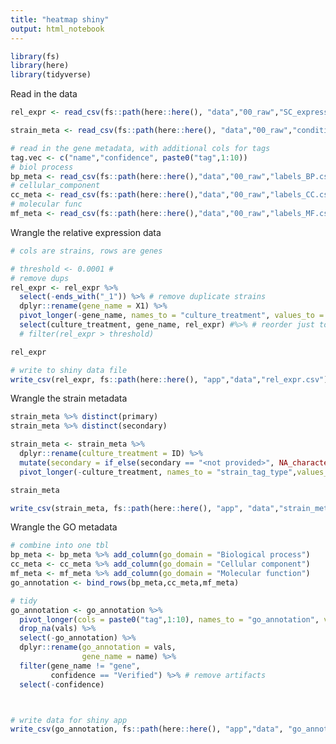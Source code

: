 ```yaml
---
title: "heatmap shiny"
output: html_notebook
---
```


```r
library(fs)
library(here)
library(tidyverse)
```

Read in the data
```r

rel_expr <- read_csv(fs::path(here::here(), "data","00_raw","SC_expression.csv"))

strain_meta <- read_csv(fs::path(here::here(), "data","00_raw","conditions_annotation.csv"))

# read in the gene metadata, with additional cols for tags
tag.vec <- c("name","confidence", paste0("tag",1:10))
# biol process
bp_meta <- read_csv(fs::path(here::here(),"data","00_raw","labels_BP.csv"), col_names = tag.vec)
# cellular_component
cc_meta <- read_csv(fs::path(here::here(),"data","00_raw","labels_CC.csv"), col_names = tag.vec)
# molecular func
mf_meta <- read_csv(fs::path(here::here(),"data","00_raw","labels_MF.csv"), col_names = tag.vec)

```


Wrangle the relative expression data
```r
# cols are strains, rows are genes

# threshold <- 0.0001 # 
# remove dups
rel_expr <- rel_expr %>%
  select(-ends_with("_1")) %>% # remove duplicate strains
  dplyr::rename(gene_name = X1) %>% 
  pivot_longer(-gene_name, names_to = "culture_treatment", values_to = "rel_expr") %>% 
  select(culture_treatment, gene_name, rel_expr) #%>% # reorder just to make look better
  # filter(rel_expr > threshold)

rel_expr

# write to shiny data file
write_csv(rel_expr, fs::path(here::here(), "app","data","rel_expr.csv"))
```

Wrangle the strain metadata
```r
strain_meta %>% distinct(primary)
strain_meta %>% distinct(secondary)

strain_meta <- strain_meta %>%
  dplyr::rename(culture_treatment = ID) %>% 
  mutate(secondary = if_else(secondary == "<not provided>", NA_character_, secondary)) %>% 
  pivot_longer(-culture_treatment, names_to = "strain_tag_type",values_to = "strain_tag")

strain_meta 

write_csv(strain_meta, fs::path(here::here(), "app", "data","strain_meta.csv"))

```

Wrangle the GO metadata
```r

# combine into one tbl
bp_meta <- bp_meta %>% add_column(go_domain = "Biological process")
cc_meta <- cc_meta %>% add_column(go_domain = "Cellular component")
mf_meta <- mf_meta %>% add_column(go_domain = "Molecular function")
go_annotation <- bind_rows(bp_meta,cc_meta,mf_meta)

# tidy
go_annotation <- go_annotation %>% 
  pivot_longer(cols = paste0("tag",1:10), names_to = "go_annotation", values_to = "vals") %>% 
  drop_na(vals) %>% 
  select(-go_annotation) %>% 
  dplyr::rename(go_annotation = vals,
                gene_name = name) %>% 
  filter(gene_name != "gene",
         confidence == "Verified") %>% # remove artifacts
  select(-confidence) 



# write data for shiny app
write_csv(go_annotation, fs::path(here::here(), "app","data", "go_annotation.csv"))
```

